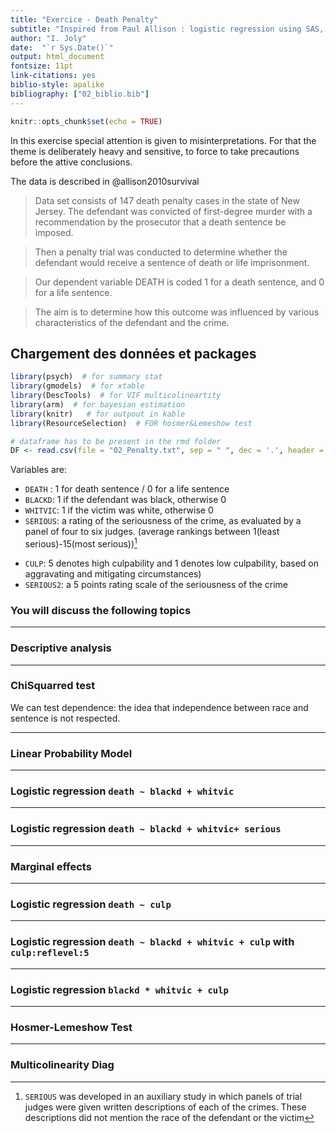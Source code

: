 ```yaml
---
title: "Exercice - Death Penalty"
subtitle: "Inspired from Paul Allison : logistic regression using SAS, 2nd Ed"
author: "I. Joly"
date:  "`r Sys.Date()`"
output: html_document
fontsize: 11pt
link-citations: yes
biblio-style: apalike
bibliography: ["02_biblio.bib"]
---
```


```r
knitr::opts_chunk$set(echo = TRUE)
```

In this exercise special attention is given to misinterpretations. For that the theme is deliberately heavy and sensitive, to force to take precautions before the attive conclusions.

The data is described in @allison2010survival

> Data set consists of 147 death penalty cases in the state of New Jersey. 
The defendant was convicted of first-degree murder with a recommendation by the prosecutor that a death sentence be imposed. 

> Then a penalty trial was conducted to determine whether the defendant would receive a sentence of death or life imprisonment. 

>Our dependent variable DEATH is coded 1 for a death sentence, and 0 for a life sentence. 

>The aim is to determine how this outcome was influenced by various characteristics of the defendant and the crime.

## Chargement des données et packages

```r
library(psych)  # for summary stat
library(gmodels)  # for xtable
library(DescTools)  # for VIF multicolineartity
library(arm)  # for bayesian estimation
library(knitr)   # for outpout in kable
library(ResourceSelection)  # FOR hosmer&Lemeshow test

# dataframe has to be present in the rmd folder
DF <- read.csv(file = "02_Penalty.txt", sep = " ", dec = '.', header = T)
```

Variables are:

- `DEATH` : 1 for death sentence / 0 for a life sentence
- `BLACKD`: 1 if the defendant was black, otherwise 0
- `WHITVIC`: 1 if the victim was white, otherwise 0
- `SERIOUS`: a rating of the seriousness of the crime, as evaluated by a panel of four to six judges. (average rankings between 1(least serious)-15(most serious))[^1]

[^1]: `SERIOUS` was developed in an auxiliary study in which panels of trial judges were given written descriptions of each of the crimes. These descriptions did not mention the race of the defendant or the victim

- `CULP`: 5 denotes high culpability and 1 denotes low culpability, based on aggravating and mitigating circumstances)
- `SERIOUS2`: a 5 points rating scale of the seriousness of the crime

### You will discuss the following topics

***

### Descriptive analysis


***

### ChiSquarred test

We can test dependence: the idea that independence between race and sentence is not respected.

***

###  Linear Probability Model

***

### Logistic regression `death ~ blackd + whitvic` 

***

### Logistic regression `death ~ blackd + whitvic+ serious` 

***

### Marginal effects

***

###  Logistic regression `death ~ culp`

***

### Logistic regression `death ~ blackd + whitvic + culp` with `culp:reflevel:5`

***

### Logistic regression `blackd * whitvic + culp`

***

### Hosmer-Lemeshow Test

***

### Multicolinearity Diag


